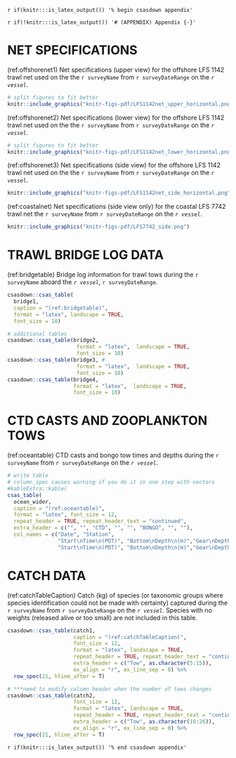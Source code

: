 <!-- The following code should appear at the beginning of the first appendix.
(if you have one)
After that, all subsequent sections will be turned into appendices. -->
`r if(knitr:::is_latex_output()) '% begin csasdown appendix'`

`r if(!knitr:::is_latex_output()) '# (APPENDIX) Appendix {-}'`

\clearpage

# NET SPECIFICATIONS {#app:appNet}

(ref:offshorenet1) Net specifications (upper view) for the offshore LFS 1142 trawl net used on the the `r surveyName` from `r surveyDateRange` on the *`r vessel`*.

```r

# split figures to fit better
knitr::include_graphics("knitr-figs-pdf/LFS1142net_upper_horizontal.png")

```
  
(ref:offshorenet2) Net specifications (lower view) for the offshore LFS 1142 trawl net used on the the `r surveyName` from `r surveyDateRange` on the *`r vessel`*.

```r

# split figures to fit better
knitr::include_graphics("knitr-figs-pdf/LFS1142net_lower_horizontal.png")

```
  
(ref:offshorenet3) Net specifications (side view) for the offshore LFS 1142 trawl net used on the the `r surveyName` from `r surveyDateRange` on the *`r vessel`*.

```r

knitr::include_graphics("knitr-figs-pdf/LFS1142net_side_horizontal.png")

```
  
(ref:coastalnet) Net specifications (side view only) for the coastal LFS 7742 trawl net the `r surveyName` from `r surveyDateRange` on the *`r vessel`*.

```r

knitr::include_graphics("knitr-figs-pdf/LFS7742_side.png")

```

\newpage
\FloatBarrier  

# TRAWL BRIDGE LOG DATA {#app:appBridge} 

(ref:bridgetable) Bridge log information for trawl tows during the `r surveyName` aboard the *`r vessel`*, `r surveyDateRange`.

```r

csasdown::csas_table(
  bridge1,
  caption = "(ref:bridgetable)",
  format = "latex", landscape = TRUE,
  font_size = 10)

# additional tables
csasdown::csas_table(bridge2, 
                      format = "latex",  landscape = TRUE,  
                      font_size = 10) 
csasdown::csas_table(bridge3, #
                      format = "latex",  landscape = TRUE,  
                      font_size = 10) 
csasdown::csas_table(bridge4, 
                     format = "latex",  landscape = TRUE,  
                     font_size = 10) 

```

\newpage

# CTD CASTS AND ZOOPLANKTON TOWS {#app:appOcean}  
  
(ref:oceantable) CTD casts and bongo tow times and depths during the `r surveyName` from `r surveyDateRange` on the *`r vessel`*.

```r

# write table
# column_spec causes warning if you do it in one step with vectors
#kableExtra::kable(
csas_table(
  ocean_wider,
  caption = "(ref:oceantable)",
  format = "latex", font_size = 12,
  repeat_header = TRUE, repeat_header_text = "continued",
  extra_header = c("", "", "CTD", "", "", "BONGO", "", ""),
  col_names = c("Date", "Station",
                "Start\nTime\n(PDT)", "Bottom\nDepth\n(m)","Gear\nDepth\n(m)",
                "Start\nTime\n(PDT)", "Bottom\nDepth\n(m)","Gear\nDepth\n(m)"))
```

\newpage

# CATCH DATA {#app:appCatch}  

(ref:catchTableCaption) Catch (kg) of species (or taxonomic groups where species identification could not be made with certainty) captured during the `r surveyName` from `r surveyDateRange` on the *`r vessel`*. Species with no weights (released alive or too small) are not included in this table.

```r

csasdown::csas_table(catch1,
                     caption = "(ref:catchTableCaption)",
                     font_size = 12,
                     format = "latex", landscape = TRUE,
                     repeat_header = TRUE, repeat_header_text = "continued",
                     extra_header = c("Tow", as.character(5:15)),
                     ex_align = "r", ex_line_sep = 0) %>%
  row_spec(21, hline_after = T)

# ***need to modify column header when the number of tows changes
csasdown::csas_table(catch2,
                     font_size = 12,
                     format = "latex", landscape = TRUE,
                     repeat_header = TRUE, repeat_header_text = "continued",
                     extra_header = c("Tow", as.character(16:26)),
                     ex_align = "r", ex_line_sep = 0) %>%
  row_spec(21, hline_after = T)

```
\clearpage

<!-- At the end of your appendices add: -->
`r if(knitr:::is_latex_output()) '% end csasdown appendix'`
  